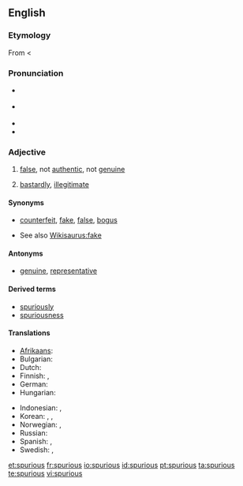 {{was wotd|2007|November|27}}
==English==

===Etymology===
From {{LL.}} {{term|spurius||illegitimate, bastardly|lang=la}} < {{term|spurcus||foul, base, low|lang=la}}

===Pronunciation===
* {{a|RP}} {{IPA|/ˈspjʊə.ri.əs/}}
* {{a|US}} {{IPA|/ˈspjʊr.i.əs/}}
* {{audio|en-us-spurious.ogg|Audio (US)}}
* {{rhymes|ʊəriəs}}

===Adjective===
{{en-adj}}

# [[false]], not [[authentic]], not [[genuine]]
# {{archaic}} [[bastardly]], [[illegitimate]]

====Synonyms====
* {{sense|false}} [[counterfeit]], [[fake]], [[false]], [[bogus]]
* See also [[Wikisaurus:fake]]

====Antonyms====
* {{sense|false}} [[genuine]], [[representative]]

====Derived terms====
* [[spuriously]]
* [[spuriousness]]

====Translations====
{{trans-top|false}}
* [[Afrikaans]]: {{t|af|vals}}
* Bulgarian: {{t|bg|фалшив}}
* Dutch: {{t|nl|vals}}
* Finnish: {{t|fi|väärennetty}}, {{t|fi|väärä}}
* German: {{t|de|unecht}}
* Hungarian: {{t|hu|hamis}}
{{trans-mid}}
* Indonesian: {{t|id|palsu}}, {{t|id|tiru|alt=tiruan}}
* Korean: {{t|ko|거짓의}}, {{t|ko|속임수의}}, {{t|ko|위조된}}
* Norwegian: {{t|no|falsk}}, {{t|no|uekte}}
* Russian: {{t|ru|ложный}}
* Spanish: {{t|es|falso}}, {{t|es|mentira}}
* Swedish: {{t|sv|falsk}}, {{t|sv|förfalskad}}
{{trans-bottom}}


[[et:spurious]]
[[fr:spurious]]
[[io:spurious]]
[[id:spurious]]
[[pt:spurious]]
[[ta:spurious]]
[[te:spurious]]
[[vi:spurious]]